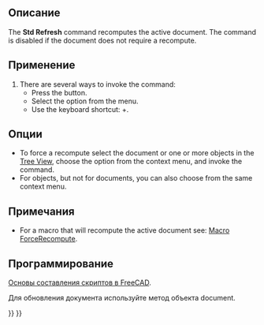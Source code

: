 <languages/>

{{Docnav/ru
|[[Std_DuplicateSelection/ru|Команда "Дублировать выбранное"]]
|[[Std_BoxSelection/ru|Команда "Выделить область"]]
|[[Std_Edit_Menu/ru|Меню "Правка"]]
|IconL=Std_DuplicateSelection.svg
|IconR=Std_BoxSelection.svg
|IconC=Freecad.svg
}}

<div class="mw-translate-fuzzy">
{{GuiCommand/ru
|Name/ru=Обновить
|Name=Std_Refresh
|MenuLocation=Правка → Обновить
|Workbenches=Все
|Shortcut={{KEY|F5}}
}}
</div>

<span id="Description"></span>
==Описание==

The '''Std Refresh''' command recomputes the active document. The command is disabled if the document does not require a recompute.

<span id="Usage"></span>
==Применение==

# There are several ways to invoke the command:
#* Press the {{Button|[[Image:Std_Refresh.svg|16px]] [[Std_Refresh|Recompute]]}} button.
#* Select the {{MenuCommand|Edit → [[Image:Std_Refresh.svg|16px]] Recompute}} option from the menu.
#* Use the keyboard shortcut: {{KEY|Ctrl}}+{{KEY|R}}.

<span id="Options"></span>
==Опции==

* To force a recompute select the document or one or more objects in the [[Tree_View|Tree View]], choose the {{MenuCommand|[[Image:Std_MarkToRecompute.svg|16px]] Mark to Recompute}} option from the context menu, and invoke the command.
* For objects, but not for documents, you can also choose {{MenuCommand|[[Image:Std_Refresh.svg|16px]] Recompute Object}} from the same context menu.

<span id="Notes"></span>
==Примечания==

* For a macro that will recompute the active document see: [[Macro_ForceRecompute|Macro ForceRecompute]].

<span id="Scripting"></span>
==Программирование==

<div class="mw-translate-fuzzy">
{{Emphasis|Смотрите так же:}} [[FreeCAD_Scripting_Basics/ru|Основы составления скриптов в FreeCAD]].
</div>

Для обновления документа используйте метод {{incode|recompute}} объекта document.

{{Code|code=
import FreeCAD

doc = FreeCAD.newDocument()
doc.recompute()
}}


{{Docnav/ru
|[[Std_DuplicateSelection/ru|Команда "Дублировать выбранное"]]
|[[Std_BoxSelection/ru|Команда "Выделить область"]]
|[[Std_Edit_Menu/ru|Меню "Правка"]]
|IconL=Std_DuplicateSelection.svg
|IconR=Std_BoxSelection.svg
|IconC=Freecad.svg
}}

{{Std_Base_navi{{#translation:}}}}
{{Userdocnavi{{#translation:}}}}